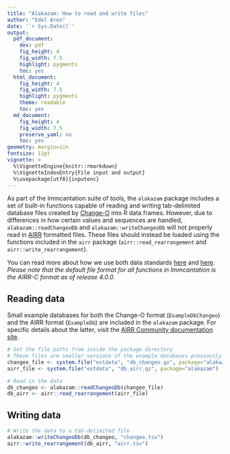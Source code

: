 ```yaml
---
title: "Alakazam: How to read and write files"
author: "Edel Aron"
date: '`r Sys.Date()`'
output:
  pdf_document:
    dev: pdf
    fig_height: 4
    fig_width: 7.5
    highlight: pygments
    toc: yes
  html_document:
    fig_height: 4
    fig_width: 7.5
    highlight: pygments
    theme: readable
    toc: yes
  md_document:
    fig_height: 4
    fig_width: 7.5
    preserve_yaml: no
    toc: yes
geometry: margin=1in
fontsize: 11pt
vignette: >
  %\VignetteEngine{knitr::rmarkdown}
  %\VignetteIndexEntry{File input and output}
  %\usepackage[utf8]{inputenc}
---
```


As part of the Immcantation suite of tools, the `alakazam` package includes a set of 
built-in functions capable of reading and writing tab-delimited database files created by 
[Change-O](https://changeo.readthedocs.io/en/stable/) into R data.frames. However, due to 
differences in how certain values and sequences are handled, `alakazam::readChangeoDb` and 
`alakazam::writeChangeoDb` will not properly read in [AIRR](https://docs.airr-community.org) 
formatted files. These files should instead be loaded using the functions included 
in the `airr` package (`airr::read_rearrangement` and `airr::write_rearrangement`).

You can read more about how we use both data standards
[here](https://immcantation.readthedocs.io/en/stable/datastandards.html) and 
[here](https://changeo.readthedocs.io/en/stable/standard.html). *Please note that the default 
file format for all functions in Immcantation is the AIRR-C format as of release 4.0.0.*

## Reading data

Small example databases for both the Change-O format (`ExampleDbChangeo`) and the AIRR format (`ExampleDb`) 
are included in the `alakazam` package. For specific details about the latter, visit the 
[AIRR Community documentation site](https://docs.airr-community.org/en/stable/datarep/rearrangements.html).

```r
# Set the file paths from inside the package directory
# These files are smaller versions of the example databases previously mentioned
changeo_file <- system.file("extdata", "db_changeo.gz", package="alakazam")
airr_file <- system.file("extdata", "db_airr.gz", package="alakazam")

# Read in the data
db_changeo <- alakazam::readChangeoDb(changeo_file)
db_airr <- airr::read_rearrangement(airr_file)
```

## Writing data

```r
# Write the data to a tab-delimited file
alakazam::writeChangeoDb(db_changeo, "changeo.tsv")
airr::write_rearrangement(db_airr, "airr.tsv")
```